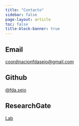 ```yaml
---
title: "Contacto"
sidebar: false
page-layout: article
toc: false
title-block-banner: true
---
```


## Email
[coordinacionfdaseio@gmail.com](mailto:coordinacionfdaseio@gmail.com)

## Github
[@fda.seio](https://github.com/fdaseio)

## ResearchGate
[Lab](https://www.researchgate.net/lab/FDA-working-group-Spanish-Society-of-Stat-and-OR-SEIO-Paula-Navarro-Esteban)

